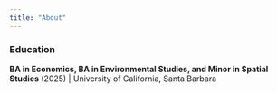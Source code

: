 ```yaml
---
title: "About"
---
```


### Education

**BA in Economics, BA in Environmental Studies, and Minor in Spatial Studies** (2025) \| University of California, Santa Barbara
